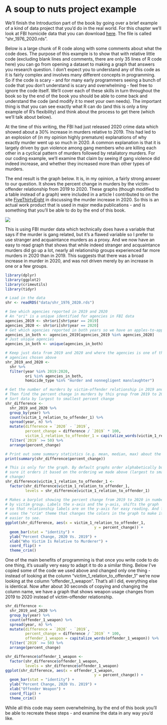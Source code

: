 # A soup to nuts project example

We'll finish the Introduction part of the book by going over a brief example of a kind of data project that you'd do in the real world. For this chapter we'll look at FBI homicide data that you can download [here](https://github.com/jacobkap/r4crimz/tree/master/data). The file is called "shr_1976_2020.rds".

Below is a large chunk of R code along with some comments about what the code does. The purpose of this example is to show that with relative little code (excluding blank lines and comments, there are only 35 lines of R code here) you can go from opening a dataset to making a graph that answers you research question. I don't expect you to understand any of this code as it is fairly complex and involves many different concepts in programming. So if the code is scary - and for many early programmers seeing a bunch of code that you don't understand is scary and overwhelming - feel free to ignore the code itself. We'll cover each of these skills in turn throughout the book so by the end of the book you should be able to come back and understand the code (and modify it to meet your own needs). The important thing is that you can see exactly what R can do (and this is only a tiny example of R's flexibility) and think about the process to get there (which we'll talk about below). 

At the time of this writing, the FBI had just released 2020 crime data which showed about a 30% increase in murders relative to 2019. This had led to an explosion of (in my opinion highly premature) explanations of why exactly murder went up so much in 2020. A common explanation is that it is largely driven by gun violence among gang members who are killing each other in a cyclical pattern of murders followed by retaliatory murders. For our coding example, we'll examine that claim by seeing if gang violence did indeed increase, and whether they increased more than other types of murders. 

The end result is the graph below. It is, in my opinion, a fairly strong answer to our question. It shows the percent change in murders by the victim-offender relationship from 2019 to 2020. These graphs (though modified to a table instead of a graph) were included in a article I contributed to on the site [FiveThirtyEight](https://fivethirtyeight.com/features/murders-spiked-in-2020-how-will-that-change-the-politics-of-crime/) in discussing the murder increase in 2020. So this is an actual work product that is used in major media publications - and is something that you'll be able to do by the end of this book. 

![](images/shr_motivation_example.png)

This is using FBI murder data which technically does have a variable that says if the murder is gang related, but it's a flawed variable so I prefer to use stranger and acquaintance murders as a proxy. And we now have an easy to read graph that shows that while indeed stranger and acquaintance murders did go up a lot, nearly all relationship groups experienced far more murders in 2020 than in 2019. This suggests that there was a broad increase in murder in 2020, and was not driven merely by an increase in one or a few groups. 




```r
library(dplyr)
library(ggplot2)
library(crimeutils)
library(tidyr)

# Load in the data
shr <- readRDS("data/shr_1976_2020.rds") 

# See which agencies reported in 2019 and 2020
# An "ori" is a unique identified for agencies in FBI data
agencies_2019 <- shr$ori[shr$year == 2019]
agencies_2020 <- shr$ori[shr$year == 2020]
# Get which agencies reported in both years so we have an apples-to-apples comparison
agencies_in_both <- agencies_2019[agencies_2019 %in% agencies_2020]
# Just unique agencies
agencies_in_both <- unique(agencies_in_both)

# Keep just data from 2019 and 2020 and where the agencies is one of the
# agencies chosen above
shr_2019_and_2020 <-
  shr %>%
  filter(year %in% 2019:2020,
         ori %in% agencies_in_both,
         homicide_type %in% "murder and nonnegligent manslaughter")

# Get the number of murders by victim-offender relationship in 2019 and 2020
# Then find the percent change in murders by this group from 2019 to 2020
# Sort data by largest to smallest percent change
shr_difference <- 
  shr_2019_and_2020 %>%
  group_by(year) %>%
  count(victim_1_relation_to_offender_1) %>%
  spread(year, n) %>%
  mutate(difference = `2020` - `2019`,
         percent_change = difference / `2019` * 100,
         victim_1_relation_to_offender_1 = capitalize_words(victim_1_relation_to_offender_1)) %>%
  filter(`2019` >= 50) %>%
  arrange(percent_change)

# Print out some summary statistics (e.g. mean, median, max) about the percent change
print(summary(shr_difference$percent_change))

# This is only for the graph. By default graphs order alphabetically but this makes
# sure it orders it based on the ordering we made above (largest to smallest percent
# change)
shr_difference$victim_1_relation_to_offender_1 <- 
  factor(shr_difference$victim_1_relation_to_offender_1,
         levels = shr_difference$victim_1_relation_to_offender_1)

# Makes a barplot showing the percent change from 2019 to 2020 in number of murders
# by victim group. Labels the x-axis and the y-axis, shifts the graph
# so that relationship labels are on the y-axis for easy reading. And finally
# uses the "crim" theme that changes the colors in the graph to make it a little
# easier to see.
ggplot(shr_difference, aes(x = victim_1_relation_to_offender_1, 
                                        y = percent_change)) +
  geom_bar(stat = "identity") +
  ylab("Percent Change, 2020 Vs. 2019") +
  xlab("Who Victim Is Relative to Murderer") + 
  coord_flip() +
  theme_crim() 
```

One of the main benefits of programming is that once you write code to do one thing, it's usually very easy to adapt it to do a similar thing. Below I've copied some of the code we used above and changed only one thing - instead of looking at the column "victim_1_relation_to_offender_1" we're now looking at the column "offender_1_weapon". That's all I did, everything else is identical. Now after about 30 seconds of copying and changing the column name, we have a graph that shows weapon usage changes from 2019 to 2020 instead of victim-offender relationship.

```r
shr_difference <- 
  shr_2019_and_2020 %>%
  group_by(year) %>%
  count(offender_1_weapon) %>%
  spread(year, n) %>%
  mutate(difference = `2020` - `2019`,
         percent_change = difference / `2019` * 100,
         offender_1_weapon = capitalize_words(offender_1_weapon)) %>%
  filter(`2019` >= 50) %>%
  arrange(percent_change)

shr_difference$offender_1_weapon <- 
  factor(shr_difference$offender_1_weapon,
         levels = shr_difference$offender_1_weapon)
ggplot(shr_difference, aes(x = offender_1_weapon, 
                                        y = percent_change)) +
  geom_bar(stat = "identity") +
  ylab("Percent Change, 2020 Vs. 2019") +
  xlab("Offender Weapon") + 
  coord_flip() +
  theme_crim() 
```

While all this code may seem overwhelming, by the end of this book you'll be able to recreate these steps - and examine the data in any way you'd like. 